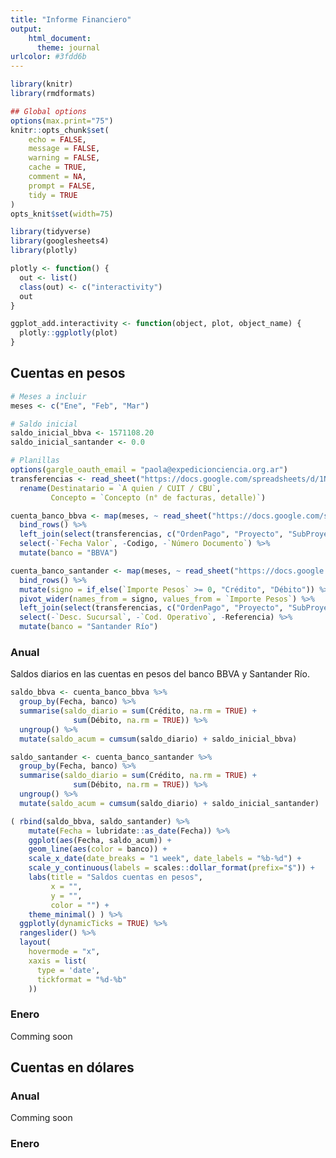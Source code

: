 ```yaml
---
title: "Informe Financiero"
output:
    html_document:
      theme: journal
urlcolor: #3fdd6b
---
```


<style>
.nav>li>a {
    position: relative;
    display: block;
    padding: 10px 15px;
    color: #3fdd6b;
}
.nav-pills>li.active>a, .nav-pills>li.active>a:hover, .nav-pills>li.active>a:focus {
    color: #ffffff;
    background-color: #3fdd6b;
}
</style>

```r
library(knitr)
library(rmdformats)

## Global options
options(max.print="75")
knitr::opts_chunk$set(
	echo = FALSE,
	message = FALSE,
	warning = FALSE,
	cache = TRUE,
	comment = NA,
	prompt = FALSE,
	tidy = TRUE
)
opts_knit$set(width=75)

```

```r
library(tidyverse)
library(googlesheets4)
library(plotly)

plotly <- function() {
  out <- list()
  class(out) <- c("interactivity")
  out
}

ggplot_add.interactivity <- function(object, plot, object_name) {
  plotly::ggplotly(plot)
}
```

## Cuentas en pesos {.tabset .tabset-fade .tabset-pills}

```r
# Meses a incluir
meses <- c("Ene", "Feb", "Mar")

# Saldo inicial
saldo_inicial_bbva <- 1571108.20
saldo_inicial_santander <- 0.0

# Planillas
options(gargle_oauth_email = "paola@expedicionciencia.org.ar")
transferencias <- read_sheet("https://docs.google.com/spreadsheets/d/1N6FGnCIkiw1xg1_do2KnTPFQkTIBv5oT94R0-ICraUA/edit#gid=0") %>% 
  rename(Destinatario = `A quien / CUIT / CBU`, 
         Concepto = `Concepto (n° de facturas, detalle)`)

cuenta_banco_bbva <- map(meses, ~ read_sheet("https://docs.google.com/spreadsheets/d/152XYQwKsdHEOFtUmTNUy4wV7R90MNUy-Q9sAXh_tVGE/edit#gid=140125494", sheet = .x)) %>% 
  bind_rows() %>% 
  left_join(select(transferencias, c("OrdenPago", "Proyecto", "SubProyecto")), by = c("OP" = "OrdenPago")) %>% 
  select(-`Fecha Valor`, -Codigo, -`Número Documento`) %>% 
  mutate(banco = "BBVA")

cuenta_banco_santander <- map(meses, ~ read_sheet("https://docs.google.com/spreadsheets/d/1GzYlyVzxWuvTJLJ0_f362lgq0GOZ4mw8QLzRL9CgAvo/edit#gid=0", sheet = .x)) %>% 
  bind_rows() %>% 
  mutate(signo = if_else(`Importe Pesos` >= 0, "Crédito", "Débito")) %>% 
  pivot_wider(names_from = signo, values_from = `Importe Pesos`) %>% 
  left_join(select(transferencias, c("OrdenPago", "Proyecto", "SubProyecto")), by = c("OP" = "OrdenPago")) %>% 
  select(-`Desc. Sucursal`, -`Cod. Operativo`, -Referencia) %>% 
  mutate(banco = "Santander Río")
```

### Anual 

Saldos diarios en las cuentas en pesos del banco BBVA y Santander Río.

```r
saldo_bbva <- cuenta_banco_bbva %>% 
  group_by(Fecha, banco) %>% 
  summarise(saldo_diario = sum(Crédito, na.rm = TRUE) + 
              sum(Débito, na.rm = TRUE)) %>%
  ungroup() %>%
  mutate(saldo_acum = cumsum(saldo_diario) + saldo_inicial_bbva) 

saldo_santander <- cuenta_banco_santander %>% 
  group_by(Fecha, banco) %>% 
  summarise(saldo_diario = sum(Crédito, na.rm = TRUE) + 
              sum(Débito, na.rm = TRUE)) %>%
  ungroup() %>%
  mutate(saldo_acum = cumsum(saldo_diario) + saldo_inicial_santander) 

( rbind(saldo_bbva, saldo_santander) %>% 
    mutate(Fecha = lubridate::as_date(Fecha)) %>% 
    ggplot(aes(Fecha, saldo_acum)) +
    geom_line(aes(color = banco)) +
    scale_x_date(date_breaks = "1 week", date_labels = "%b-%d") +
    scale_y_continuous(labels = scales::dollar_format(prefix="$")) +
    labs(title = "Saldos cuentas en pesos",
         x = "",
         y = "",
         color = "") +
    theme_minimal() ) %>% 
  ggplotly(dynamicTicks = TRUE) %>% 
  rangeslider() %>%
  layout(
    hovermode = "x",
    xaxis = list(
      type = 'date',
      tickformat = "%d-%b"
    ))
```

### Enero

Comming soon

## Cuentas en dólares {.tabset .tabset-fade .tabset-pills}

### Anual

Comming soon

### Enero

